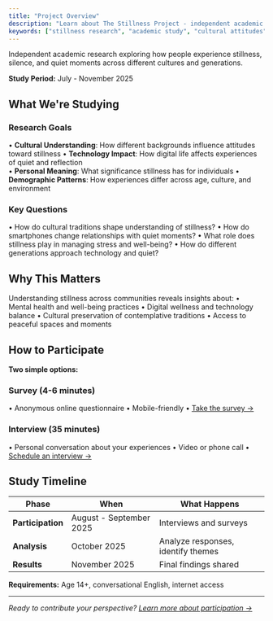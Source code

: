 ```yaml
---
title: "Project Overview"
description: "Learn about The Stillness Project - independent academic research exploring cultural attitudes toward stillness, silence, and quiet moments in modern society."
keywords: ["stillness research", "academic study", "cultural attitudes", "silence", "quiet moments"]
---
```


Independent academic research exploring how people experience stillness, silence, and quiet moments across different cultures and generations.

**Study Period:** July - November 2025

## What We're Studying

### Research Goals
• **Cultural Understanding**: How different backgrounds influence attitudes toward stillness
• **Technology Impact**: How digital life affects experiences of quiet and reflection  
• **Personal Meaning**: What significance stillness has for individuals
• **Demographic Patterns**: How experiences differ across age, culture, and environment

### Key Questions
• How do cultural traditions shape understanding of stillness?
• How do smartphones change relationships with quiet moments?
• What role does stillness play in managing stress and well-being?
• How do different generations approach technology and quiet?

## Why This Matters

Understanding stillness across communities reveals insights about:
• Mental health and well-being practices
• Digital wellness and technology balance
• Cultural preservation of contemplative traditions
• Access to peaceful spaces and moments

## How to Participate

**Two simple options:**

### Survey (4-6 minutes)
• Anonymous online questionnaire
• Mobile-friendly
• [Take the survey →](/docs/participation/survey)

### Interview (35 minutes)
• Personal conversation about your experiences
• Video or phone call
• [Schedule an interview →](/docs/participation/interview)

## Study Timeline

| Phase | When | What Happens |
|-------|------|-------------|
| **Participation** | August - September 2025 | Interviews and surveys |
| **Analysis** | October 2025 | Analyze responses, identify themes |
| **Results** | November 2025 | Final findings shared |

**Requirements:** Age 14+, conversational English, internet access

---

*Ready to contribute your perspective? [Learn more about participation →](/docs/participation)*
